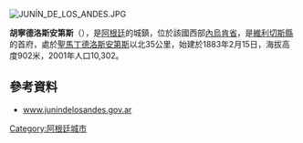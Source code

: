 [[Image:JUNÍN_DE_LOS_ANDES.JPG|right]]
{{Coord|39|55|S|71|4|W|display=title}}

'''胡寧德洛斯安第斯'''（{{lang-es|Junín de los Andes}}），是[[阿根廷|阿根廷]]的城鎮，位於該國西部[[內烏肯省|內烏肯省]]，是[[維利切斯縣|維利切斯縣]]的首府，處於[[聖馬丁德洛斯安第斯|聖馬丁德洛斯安第斯]]以北35公里，始建於1883年2月15日，海拔高度902米，2001年人口10,302。

==參考資料==
*[http://www.junindelosandes.gov.ar www.junindelosandes.gov.ar]

{{Argentina-geo-stub}}
[[Category:阿根廷城市|Category:阿根廷城市]]
